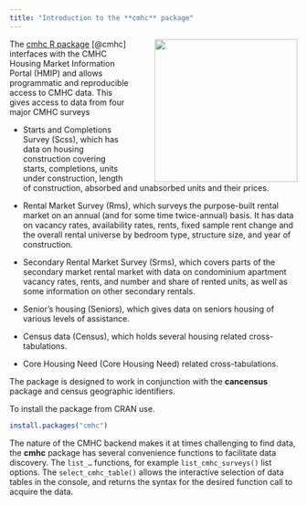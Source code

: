 ```yaml
---
title: "Introduction to the **cmhc** package"
---
```


![](images/cmhc-sticker.png){#cansim-logo style="float:right;margin-left:3em;" width="250"}

The [cmhc R package](https://mountainmath.github.io/cmhc/) [@cmhc] interfaces with the CMHC Housing Market Information Portal (HMIP) and allows programmatic and reproducible access to CMHC data. This gives access to data from four major CMHC surveys

-   Starts and Completions Survey (Scss), which has data on housing construction covering starts, completions, units under construction, length of construction, absorbed and unabsorbed units and their prices.

-   Rental Market Survey (Rms), which surveys the purpose-built rental market on an annual (and for some time twice-annual) basis. It has data on vacancy rates, availability rates, rents, fixed sample rent change and the overall rental universe by bedroom type, structure size, and year of construction.

-   Secondary Rental Market Survey (Srms), which covers parts of the secondary market rental market with data on condominium apartment vacancy rates, rents, and number and share of rented units, as well as some information on other secondary rentals.

-   Senior's housing (Seniors), which gives data on seniors housing of various levels of assistance.

-   Census data (Census), which holds several housing related cross-tabulations.

-   Core Housing Need (Core Housing Need) related cross-tabulations.

The package is designed to work in conjunction with the **cancensus** package and census geographic identifiers.

To install the package from CRAN use.

```r
install.packages("cmhc")
```

The nature of the CMHC backend makes it at times challenging to find data, the **cmhc** package has several convenience functions to facilitate data discovery. The `list_…` functions, for example `list_cmhc_surveys()` list options. The `select_cmhc_table()` allows the interactive selection of data tables in the console, and returns the syntax for the desired function call to acquire the data.
